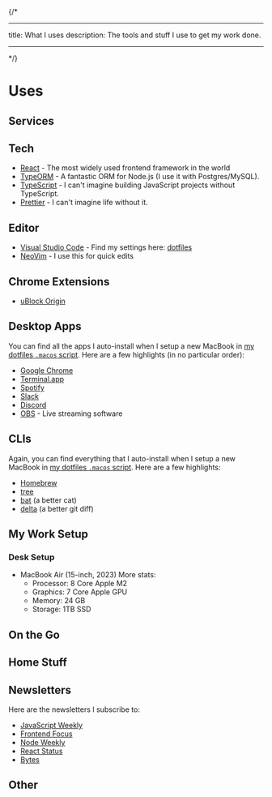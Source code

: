{/\*

---

title: What I uses
description: The tools and stuff I use to get my work done.

---

\*/}

# Uses

## Services

## Tech

- [React](https://reactjs.org/) - The most widely used frontend framework in the
  world
- [TypeORM](https://typeorm.io/) - A fantastic ORM for Node.js (I use it with
  Postgres/MySQL).
- [TypeScript](https://www.typescriptlang.org/) - I can't imagine building
  JavaScript projects without TypeScript.
- [Prettier](https://prettier.io/) - I can't imagine life without it.

## Editor

- [Visual Studio Code](https://code.visualstudio.com) - Find my settings here:
  [dotfiles](https://github.com/samiurprapon/dotfiles)
- [NeoVim](https://neovim.io) - I use this for quick edits

## Chrome Extensions

- [uBlock Origin](https://chrome.google.com/webstore/detail/ublock-origin/cjpalhdlnbpafiamejdnhcphjbkeiagm)

## Desktop Apps

You can find all the apps I auto-install when I setup a new MacBook in
[my dotfiles `.macos` script](https://github.com/kentcdodds/dotfiles/blob/master/.macos).
Here are a few highlights (in no particular order):

- [Google Chrome](https://www.google.com/chrome)
- [Terminal.app](<https://en.wikipedia.org/wiki/Terminal_(macOS)>)
- [Spotify](https://spotify.com)
- [Slack](https://slack.com)
- [Discord](https://discord.com)
- [OBS](https://obsproject.com) - Live streaming software

## CLIs

Again, you can find everything that I auto-install when I setup a new MacBook in
[my dotfiles `.macos` script](https://github.com/kentcdodds/dotfiles/blob/master/.macos).
Here are a few highlights:

- [Homebrew](https://brew.sh/)
- [tree](https://formulae.brew.sh/formula/tree)
- [bat](https://github.com/sharkdp/bat) (a better cat)
- [delta](https://github.com/dandavison/delta) (a better git diff)

## My Work Setup

### Desk Setup

- MacBook Air (15-inch, 2023) More stats:
  - Processor: 8 Core Apple M2
  - Graphics: 7 Core Apple GPU
  - Memory: 24 GB
  - Storage: 1TB SSD

## On the Go

## Home Stuff

## Newsletters

Here are the newsletters I subscribe to:

- [JavaScript Weekly](https://javascriptweekly.com/)
- [Frontend Focus](https://frontendfoc.us/)
- [Node Weekly](https://nodeweekly.com/)
- [React Status](https://react.statuscode.com/)
- [Bytes](https://bytes.dev/)

## Other

